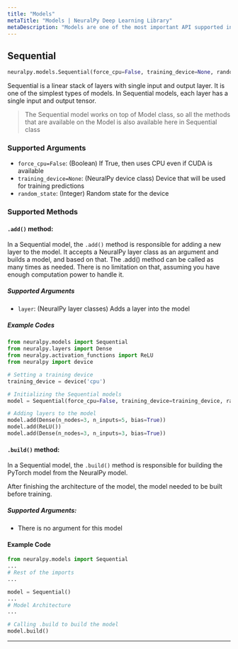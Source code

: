 ```yaml
---
title: "Models"
metaTitle: "Models | NeuralPy Deep Learning Library"
metaDescription: "Models are one of the most important API supported in NeuralPy. Models are used for create, training, predicting and evaluating models."
---
```


## Sequential

```python
neuralpy.models.Sequential(force_cpu=False, training_device=None, random_state=None)
```

Sequential is a linear stack of layers with single input and output layer. It is one of the simplest types of models. In Sequential models, each layer has a single input and output tensor.

> The Sequential model works on top of Model class, so all the methods that are available on the Model is also available here in Sequential class

### Supported Arguments

- `force_cpu=False`: (Boolean) If True, then uses CPU even if CUDA is available
- `training_device=None`: (NeuralPy device class) Device that will be used for training predictions
- `random_state`: (Integer) Random state for the device

### Supported Methods

#### `.add()` method: 

In a Sequential model, the `.add()` method is responsible for adding a new layer to the model. It accepts a NeuralPy layer class as an argument and builds a model, and based on that. The .add() method can be called as many times as needed. There is no limitation on that, assuming you have enough computation power to handle it.

##### Supported Arguments

- `layer`: (NeuralPy layer classes) Adds a layer into the model

##### Example Codes

```python
from neuralpy.models import Sequential
from neuralpy.layers import Dense
from neuralpy.activation_functions import ReLU
from neuralpy import device

# Setting a training device
training_device = device('cpu')

# Initializing the Sequential models
model = Sequential(force_cpu=False, training_device=training_device, random_state=1969)

# Adding layers to the model
model.add(Dense(n_nodes=3, n_inputs=5, bias=True))
model.add(ReLU())
model.add(Dense(n_nodes=3, n_inputs=3, bias=True))
```

#### `.build()` method:

In a Sequential model, the `.build()` method is responsible for building the PyTorch model from the NeuralPy model.

After finishing the architecture of the model, the model needed to be built before training.

##### Supported Arguments:

- There is no argument for this model

#### Example Code

```python
from neuralpy.models import Sequential
...
# Rest of the imports
...

model = Sequential()
...
# Model Architecture
...

# Calling .build to build the model
model.build()
```

---
